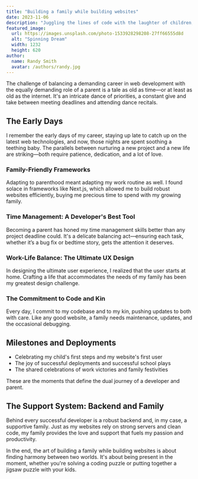 ```yaml
---
title: "Building a family while building websites"
date: 2023-11-06
description: "Juggling the lines of code with the laughter of children, my journey intertwines the creation of digital experiences with the milestones of family life."
featured_image:
  url: https://images.unsplash.com/photo-1533928298208-27ff66555d8d
  alt: "Spinning Dream"
  width: 1232
  height: 620
author:
  name: Randy Smith
  avatar: /authors/randy.jpg
---
```


The challenge of balancing a demanding career in web development with the equally demanding role of a parent is a tale as old as time—or at least as old as the internet. It's an intricate dance of priorities, a constant give and take between meeting deadlines and attending dance recitals.

## The Early Days

I remember the early days of my career, staying up late to catch up on the latest web technologies, and now, those nights are spent soothing a teething baby. The parallels between nurturing a new project and a new life are striking—both require patience, dedication, and a lot of love.

### Family-Friendly Frameworks

Adapting to parenthood meant adapting my work routine as well. I found solace in frameworks like Next.js, which allowed me to build robust websites efficiently, buying me precious time to spend with my growing family.

### Time Management: A Developer's Best Tool

Becoming a parent has honed my time management skills better than any project deadline could. It's a delicate balancing act—ensuring each task, whether it’s a bug fix or bedtime story, gets the attention it deserves.

### Work-Life Balance: The Ultimate UX Design

In designing the ultimate user experience, I realized that the user starts at home. Crafting a life that accommodates the needs of my family has been my greatest design challenge.

### The Commitment to Code and Kin

Every day, I commit to my codebase and to my kin, pushing updates to both with care. Like any good website, a family needs maintenance, updates, and the occasional debugging.

## Milestones and Deployments

- Celebrating my child's first steps and my website's first user
- The joy of successful deployments and successful school plays
- The shared celebrations of work victories and family festivities

These are the moments that define the dual journey of a developer and parent.

## The Support System: Backend and Family

Behind every successful developer is a robust backend and, in my case, a supportive family. Just as my websites rely on strong servers and clean code, my family provides the love and support that fuels my passion and productivity.

In the end, the art of building a family while building websites is about finding harmony between two worlds. It's about being present in the moment, whether you're solving a coding puzzle or putting together a jigsaw puzzle with your kids.
